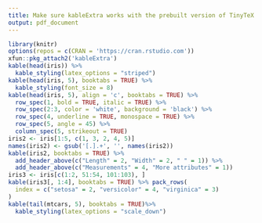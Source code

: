 ```yaml
---
title: Make sure kableExtra works with the prebuilt version of TinyTeX
output: pdf_document
---
```


```r
library(knitr)
options(repos = c(CRAN = 'https://cran.rstudio.com'))
xfun::pkg_attach2('kableExtra')
kable(head(iris)) %>%
  kable_styling(latex_options = "striped")
kable(head(iris, 5), booktabs = TRUE) %>%
  kable_styling(font_size = 8)
kable(head(iris, 5), align = 'c', booktabs = TRUE) %>%
  row_spec(1, bold = TRUE, italic = TRUE) %>% 
  row_spec(2:3, color = 'white', background = 'black') %>%
  row_spec(4, underline = TRUE, monospace = TRUE) %>% 
  row_spec(5, angle = 45) %>% 
  column_spec(5, strikeout = TRUE)
iris2 <- iris[1:5, c(1, 3, 2, 4, 5)]
names(iris2) <- gsub('[.].+', '', names(iris2))
kable(iris2, booktabs = TRUE) %>%
  add_header_above(c("Length" = 2, "Width" = 2, " " = 1)) %>% 
  add_header_above(c("Measurements" = 4, "More attributes" = 1))
iris3 <- iris[c(1:2, 51:54, 101:103), ]
kable(iris3[, 1:4], booktabs = TRUE) %>% pack_rows(
  index = c("setosa" = 2, "versicolor" = 4, "virginica" = 3)
)
kable(tail(mtcars, 5), booktabs = TRUE)%>%
  kable_styling(latex_options = "scale_down")
```
